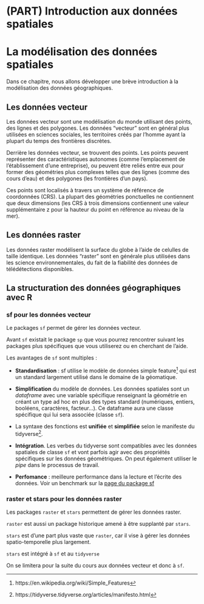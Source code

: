 # (PART) Introduction aux données spatiales {-}

# La modélisation des données spatiales {#modelisation}

Dans ce chapitre, nous allons développer une brève introduction à la modélisation des données géographiques.

## Les données vecteur

Les données vecteur sont une modélisation du monde utilisant des points, des lignes et des polygones.
Les données "vecteur" sont en général plus utilisées en sciences sociales, les territoires créés par l'homme ayant la plupart du temps des frontières discrètes.

Derrière les données vecteur, se trouvent des points. Les points peuvent représenter des caractéristiques autonomes (comme l'emplacement de l'établissement d'une entreprise), ou peuvent être reliés entre eux pour former des géométries plus complexes telles que des lignes (comme des cours d'eau) et des polygones (les frontières d'un pays). 

Ces points sont localisés à travers un système de référence de coordonnées (CRS). La plupart des géométries ponctuelles ne contiennent que deux dimensions (les CRS à trois dimensions contiennent une valeur supplémentaire z pour la hauteur du point en référence au niveau de la mer).


## Les données raster

Les données raster modélisent la surface du globe à l'aide de celulles de taille identique.
Les données "raster" sont en générale plus utilisées dans les science environnementales, du fait de la fiabilité des données de télédétections disponibles.

## La structuration des données géographiques avec R

### sf pour les données vecteur

Le packages `sf` permet de gérer les données vecteur.

Avant `sf` existait le package `sp` que vous pourrez rencontrer suivant les packages plus spécifiques que vous utiliserez ou en cherchant de l'aide.

Les avantages de `sf` sont multiples : 

- **Standardisation** : sf utilise le modèle de données simple feature^[https://en.wikipedia.org/wiki/Simple_Features] qui est un standard largement utilisé dans le domaine de la géomatique.

- **Simplification** du modèle de données. Les données spatiales sont un *dataframe* avec une variable spécifique renseignant la géométrie en créant un type ad hoc en plus des types standard (numériques, entiers, booléens, caractères, facteur...). Ce dataframe aura une classe spécifique qui lui sera associée (classe `sf`).

- La syntaxe des fonctions est **unifiée** et **simplifiée** selon le manifeste du tidyverse^[https://tidyverse.tidyverse.org/articles/manifesto.html]. 

- **Intégration**. Les verbes du tidyverse sont compatibles avec les données spatiales de classe `sf` et vont parfois agir avec des propriétés spécifiques sur les données géométriques. On peut également utiliser le *pipe* dans le processus de travail.

- **Perfomance** : meilleure performance dans la lecture et l'écrite des données. Voir un benchmark sur la [page du package sf](https://r-spatial.github.io/sf/articles/sf1.html#benchmarks)

### raster et stars pour les données raster

Les packages `raster` et `stars` permettent de gérer les données raster. 

`raster` est aussi un package historique amené à être supplanté par `stars`.

`stars` est d'une part plus vaste que `raster`, car il vise à gérer les données spatio-temporelle plus largement.

`stars` est intégré à `sf` et au `tidyverse`

On se limitera pour la suite du cours aux données vecteur et donc à `sf`.
